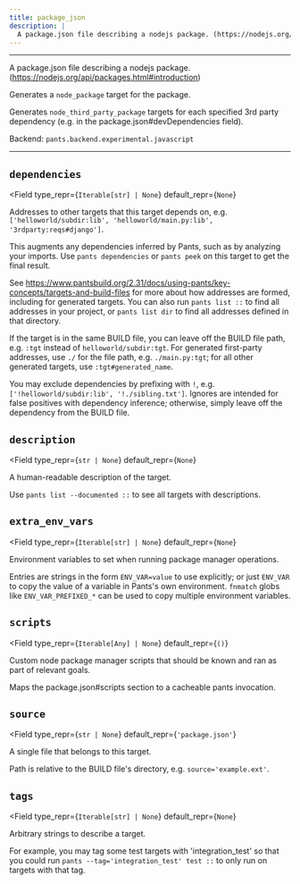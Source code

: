 ```yaml
---
title: package_json
description: |
  A package.json file describing a nodejs package. (https://nodejs.org/api/packages.html#introduction)
---
```



---

A package.json file describing a nodejs package. (https://nodejs.org/api/packages.html#introduction)

Generates a `node_package` target for the package.

Generates `node_third_party_package` targets for each specified 3rd party dependency (e.g. in the package.json#devDependencies field).

Backend: <span className="color--primary">`pants.backend.experimental.javascript`</span>

---

<span className={styles.options}>

## `dependencies`

<Field
    type_repr={`Iterable[str] | None`}
    default_repr={`None`}
>

Addresses to other targets that this target depends on, e.g. `['helloworld/subdir:lib', 'helloworld/main.py:lib', '3rdparty:reqs#django']`.

This augments any dependencies inferred by Pants, such as by analyzing your imports. Use `pants dependencies` or `pants peek` on this target to get the final result.

See https://www.pantsbuild.org/2.31/docs/using-pants/key-concepts/targets-and-build-files for more about how addresses are formed, including for generated targets. You can also run `pants list ::` to find all addresses in your project, or `pants list dir` to find all addresses defined in that directory.

If the target is in the same BUILD file, you can leave off the BUILD file path, e.g. `:tgt` instead of `helloworld/subdir:tgt`. For generated first-party addresses, use `./` for the file path, e.g. `./main.py:tgt`; for all other generated targets, use `:tgt#generated_name`.

You may exclude dependencies by prefixing with `!`, e.g. `['!helloworld/subdir:lib', '!./sibling.txt']`. Ignores are intended for false positives with dependency inference; otherwise, simply leave off the dependency from the BUILD file.

</Field>

## `description`

<Field
    type_repr={`str | None`}
    default_repr={`None`}
>

A human-readable description of the target.

Use `pants list --documented ::` to see all targets with descriptions.

</Field>

## `extra_env_vars`

<Field
    type_repr={`Iterable[str] | None`}
    default_repr={`None`}
>

Environment variables to set when running package manager operations.

Entries are strings in the form `ENV_VAR=value` to use explicitly; or just `ENV_VAR` to copy the value of a variable in Pants&#x27;s own environment. `fnmatch` globs like `ENV_VAR_PREFIXED_*` can be used to copy multiple environment variables.

</Field>

## `scripts`

<Field
    type_repr={`Iterable[Any] | None`}
    default_repr={`()`}
>

Custom node package manager scripts that should be known and ran as part of relevant goals.

Maps the package.json#scripts section to a cacheable pants invocation.

</Field>

## `source`

<Field
    type_repr={`str | None`}
    default_repr={`'package.json'`}
>

A single file that belongs to this target.

Path is relative to the BUILD file&#x27;s directory, e.g. `source='example.ext'`.

</Field>

## `tags`

<Field
    type_repr={`Iterable[str] | None`}
    default_repr={`None`}
>

Arbitrary strings to describe a target.

For example, you may tag some test targets with &#x27;integration_test&#x27; so that you could run `pants --tag='integration_test' test ::` to only run on targets with that tag.

</Field>

</span>
